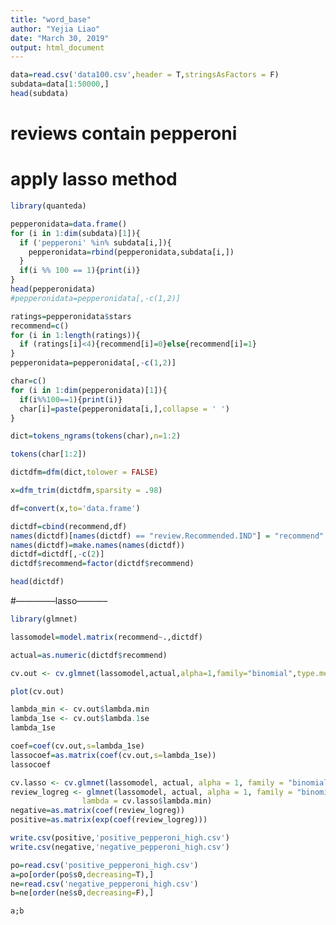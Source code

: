 ---
title: "word_base"
author: "Yejia Liao"
date: "March 30, 2019"
output: html_document
---
```{r}
data=read.csv('data100.csv',header = T,stringsAsFactors = F)
subdata=data[1:50000,]
head(subdata)
```
# reviews contain pepperoni

# apply lasso method 
```{r}
library(quanteda)

```

```{r}
pepperonidata=data.frame()
for (i in 1:dim(subdata)[1]){
  if ('pepperoni' %in% subdata[i,]){
    pepperonidata=rbind(pepperonidata,subdata[i,])
  }
  if(i %% 100 == 1){print(i)}
}
head(pepperonidata)
#pepperonidata=pepperonidata[,-c(1,2)]
```

```{r}
ratings=pepperonidata$stars
recommend=c()
for (i in 1:length(ratings)){
  if (ratings[i]<4){recommend[i]=0}else{recommend[i]=1}
}
pepperonidata=pepperonidata[,-c(1,2)]
```

```{r}
char=c()
for (i in 1:dim(pepperonidata)[1]){
  if(i%%100==1){print(i)}
  char[i]=paste(pepperonidata[i,],collapse = ' ')
}
```

```{r}
dict=tokens_ngrams(tokens(char),n=1:2)
```

```{r}
tokens(char[1:2])
```

```{r}
dictdfm=dfm(dict,tolower = FALSE)
```

```{r}
x=dfm_trim(dictdfm,sparsity = .98)
```

```{r}
df=convert(x,to='data.frame')
```

```{r}
dictdf=cbind(recommend,df)
names(dictdf)[names(dictdf) == "review.Recommended.IND"] = "recommend"
names(dictdf)=make.names(names(dictdf))
dictdf=dictdf[,-c(2)]
dictdf$recommend=factor(dictdf$recommend)
```

```{r}
head(dictdf)
```
#--------------lasso-----------
```{r}
library(glmnet)
```

```{r}
lassomodel=model.matrix(recommend~.,dictdf)
```

```{r}
actual=as.numeric(dictdf$recommend)
```

```{r}
cv.out <- cv.glmnet(lassomodel,actual,alpha=1,family="binomial",type.measure = "mse" )
```

```{r}
plot(cv.out)
```

```{r}
lambda_min <- cv.out$lambda.min
lambda_1se <- cv.out$lambda.1se
lambda_1se
```

```{r}
coef=coef(cv.out,s=lambda_1se)
lassocoef=as.matrix(coef(cv.out,s=lambda_1se))
lassocoef
```

```{r}
cv.lasso <- cv.glmnet(lassomodel, actual, alpha = 1, family = "binomial")
review_logreg <- glmnet(lassomodel, actual, alpha = 1, family = "binomial",
                lambda = cv.lasso$lambda.min)
negative=as.matrix(coef(review_logreg))
positive=as.matrix(exp(coef(review_logreg)))
```

```{r}
write.csv(positive,'positive_pepperoni_high.csv')
write.csv(negative,'negative_pepperoni_high.csv')
```

```{r}
po=read.csv('positive_pepperoni_high.csv')
a=po[order(po$s0,decreasing=T),]
ne=read.csv('negative_pepperoni_high.csv')
b=ne[order(ne$s0,decreasing=F),]
```

```{r}
a;b
```

